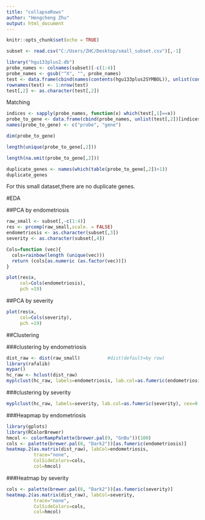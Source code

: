 ---
title: "collapseRows"
author: "Hengcheng Zhu"
output: html_document
---

```{r setup, include=FALSE}
knitr::opts_chunk$set(echo = TRUE)
```

```{r echo=FALSE, message=FALSE, warning=FALSE}
subset <- read.csv("C:/Users/ZHC/Desktop/small_subset.csv")[,-1]
```

```{r message=FALSE, warning=FALSE}
library("hgu133plus2.db")
probe_names <- colnames(subset)[-c(1:4)]
probe_names <- gsub("^X", "", probe_names)
test <- data.frame(cbind(names(contents(hgu133plus2SYMBOL)), unlist(contents(hgu133plus2SYMBOL))))
rownames(test) <- 1:nrow(test)
test[,2] <- as.character(test[,2])
```
Matching

```{r}
indices <- sapply(probe_names, function(x) which(test[,1]==x))
probe_to_gene <- data.frame(cbind(probe_names, unlist(test[,2])[indices]))
names(probe_to_gene) <- c("probe", "gene")
```

```{r}
dim(probe_to_gene)
```
       
```{r}
length(unique(probe_to_gene[,2]))
```


```{r}
length(na.omit(probe_to_gene[,2]))
```

```{r}
duplicate_genes <- names(which(table(probe_to_gene[,2])>1))
duplicate_genes
```

For this small dataset,there are no duplicate genes.      
          
          
#EDA        

##PCA by endometriosis     

        
```{r}
raw_small <- subset[,-c(1:4)]
res <- prcomp(raw_small,scale. = FALSE)
endometriosis <- as.character(subset[,3])
severity <- as.character(subset[,4])

Cols=function (vec){  
  cols=rainbow(length (unique(vec))) 
  return (cols[as.numeric (as.factor(vec))]) 
}

plot(res$x, 
     col=Cols(endometriosis), 
     pch =19)

```
       
##PCA by severity      
```{r}
plot(res$x, 
     col=Cols(severity), 
     pch =19)
```
        
##Clustering       
     
###clustering by endometriosis
```{r}
dist_raw <- dist(raw_small)          #dist(default=by row)
library(rafalib)
mypar()
hc_raw <- hclust(dist_raw)
myplclust(hc_raw, labels=endometriosis, lab.col=as.fumeric(endometriosis), cex=0.5)
```
        
###clustering by severity
```{r message=FALSE, warning=FALSE}
myplclust(hc_raw, labels=severity, lab.col=as.fumeric(severity), cex=0.5)
```

###Heapmap by endometriosis      
```{r message=FALSE, warning=FALSE}
library(gplots) 
library(RColorBrewer) 
hmcol <- colorRampPalette(brewer.pal(9, "GnBu"))(100)
cols <- palette(brewer.pal(8, "Dark2"))[as.fumeric(endometriosis)]
heatmap.2(as.matrix(dist_raw), labCol=endometriosis,
          trace="none", 
          ColSideColors=cols, 
          col=hmcol)
```
         
###Heatmap by severity     
```{r message=FALSE, warning=FALSE}
cols <- palette(brewer.pal(8, "Dark2"))[as.fumeric(severity)]
heatmap.2(as.matrix(dist_raw), labCol=severity,
          trace="none", 
          ColSideColors=cols, 
          col=hmcol)
```
        


